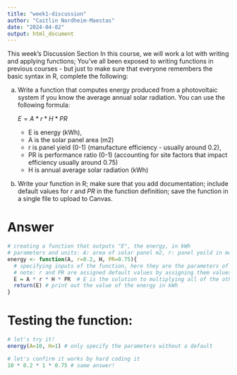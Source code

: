 ```yaml
---
title: "week1-discussion"
author: "Caitlin Nordheim-Maestas"
date: "2024-04-02"
output: html_document
---
```


This week’s Discussion Section
In this course, we will work a lot with writing and applying functions; You’ve all been exposed to writing functions in previous courses - but just to make sure that everyone remembers the basic syntax in R, complete the following:

a. Write a function that computes energy produced from a photovoltaic system if you know the average annual solar radiation.  You can use the following formula: 

    $E = A * r * H * PR$

    * E is energy (kWh),
    * A is the solar panel area (m2)
    * r is panel yield (0-1) (manufacture efficiency - usually around 0.2),
    * PR is performance ratio (0-1) (accounting for site factors that impact efficiency usually around 0.75) 
    * H is annual average solar radiation (kWh)


b. Write your function in R; make sure that you add documentation; include default values for *r* and *PR* in the function definition; save the function in a single file to upload to Canvas.

# Answer

```r
# creating a function that outputs "E", the energy, in kWh
# parameters and units: A: area of solar panel m2, r: panel yeild in manufacture efficiency, PR: performance ratio, H: annual average solar radiation (kWh)
energy <- function(A, r=0.2, H, PR=0.75){ 
  # specifying inputs of the function, here they are the parameters of the model
  # note: r and PR are assigned default values by assigning them values in the function() argument, but we can always assign something else manually if we choose by saying r= when we use the function
  E = A * r * H * PR  # E is the solution to multiplying all of the other parameters together
  return(E) # print out the value of the energy in kWh
}

```
# Testing the function:

```r
# let's try it!
energy(A=10, H=1) # only specify the parameters without a default

# let's confirm it works by hard coding it
10 * 0.2 * 1 * 0.75 # same answer!
```

